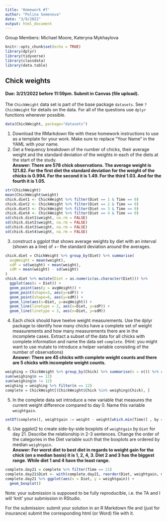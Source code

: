```yaml
---
title: 'Homework #7'
author: "Polina Semenova"
date: "3/9/2022"
output: html_document
---
```

Group Members: Michael Moore, Kateryna Mykhaylova

```r
knitr::opts_chunk$set(echo = TRUE)
library(dplyr)
library(tidyverse)
library(classdata)
library(data.table)
```

## Chick weights
#### Due: 3/21/2022 before 11:59pm. Submit in Canvas (file upload).

The `ChickWeight` data set is part of the base package `datasets`. See `?ChickWeight` for details on the data.
For all of the questions use `dplyr` functions whenever possible.
```r
data(ChickWeight, package="datasets")
```


1. Download the RMarkdown file with these homework instructions to use as a template for your work.
Make sure to replace "Your Name" in the YAML with your name.
2. Get a frequency breakdown of the number of chicks, their average weight and the standard deviation of the weights in each of the diets at the start of the study.  <br>
**Answer: There are 578 chick observations. The average weight is 121.82. For the first diet the standard deviation for the weight of the chicks is 0.994. For the second it is 1.49. For the third 1.03. And for the fourth it is 1.05.**
```r
str(ChickWeight)
mean(ChickWeight$weight)
chick.diet1 <- ChickWeight %>% filter(Diet == 1 & Time == 0)
chick.diet2 <- ChickWeight %>% filter(Diet == 2 & Time == 0)
chick.diet3 <- ChickWeight %>% filter(Diet == 3 & Time == 0)
chick.diet4 <- ChickWeight %>% filter(Diet == 4 & Time == 0)
sd(chick.diet1$weight, na.rm = FALSE)
sd(chick.diet2$weight, na.rm = FALSE)
sd(chick.diet3$weight, na.rm = FALSE)
sd(chick.diet4$weight, na.rm = FALSE)
```

3. construct a ggplot that shows average weights by diet with an interval (shown as a line) of +- the standard deviation around the averages.  <br>
```r
chick.diet = ChickWeight %>% group_by(Diet) %>% summarise(
  avgWeight = mean(weight),
  sdP = sd(weight) + mean(weight),
  sdM = mean(weight) - sd(weight)
) 
chick.diet %>% mutate(Diet = as.numeric(as.character(Diet))) %>%
  ggplot(aes(x = Diet)) +
  geom_point(aes(y = avgWeight)) +
  geom_point(shape=3, aes(y=sdP)) + 
  geom_point(shape=8, aes(y=sdM)) +
  geom_line(aes(x=Diet, y=avgWeight)) + 
  geom_line(linetype = 2, aes(x=Diet, y=sdP)) + 
  geom_line(linetype = 3, aes(x=Diet, y=sdM)) 
```
4. Each chick should have twelve weight measurements. Use the dplyr package to identify how many chicks have a complete set of weight measurements and how many measurements there are in the incomplete cases. Extract a subset of the data for all chicks with complete information and name the data set `complete`. (Hint: you might want to use mutate to introduce a helper variable consisting of the number of observations)<br>
**Answer: There are 45 chicks with complete weight counts and there are 5 chicks with incomplete weight counts.**
```r
weighing = ChickWeight %>% group_by(Chick) %>% summarise(n = n()) %>% arrange(desc(n))
sum(weighing$n == 12)
sum(weighing$n != 12)
weighing = weighing %>% filter(n == 12)
complete = ChickWeight[(ChickWeight$Chick %in% weighing$Chick), ]
```
5. In the complete data set introduce a new variable that measures the current weight difference compared to day 0. Name this variable  `weightgain`.<br>
```r
setDT(complete)[, weightgain := weight - weight[which.min(Time)] , by = Chick][]
```
6. Use ggplot2 to create side-by-side boxplots of `weightgain` by `Diet` for day 21. Describe the relationship in 2-3 sentences. Change the order of the categories in the Diet variable such that the boxplots are ordered by median `weightgain`.<br>
**Answer: For worst diet to best diet in regards to weight gain for the chick (on a median basis) it is 1, 2, 4, 3. Diet 2 and 3 has the biggest range. While diet 1 and 4 have the least range. **
```r
complete.day21 = complete %>% filter(Time == 21)
complete.day21$Diet <- with(complete.day21, reorder(Diet, weightgain, median))
complete.day21 %>% ggplot(aes(x = Diet, y = weightgain)) +
  geom_boxplot()
```


Note: your submission is supposed to be fully reproducible, i.e. the TA and I will 'knit' your submission in RStudio. 


For the submission: submit your solution in an R Markdown file and (just for insurance) submit the corresponding html (or Word) file with it. 